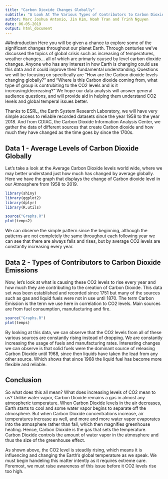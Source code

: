 ```yaml
---
title: "Carbon Dioxide Changes Globally"
subtitle: "A Look At The Various Types of Contributors to Carbon Dioxide"
author: Marc Joshua Antonio, Jin Kim, Noah Tran and Trinh Nguyen
date: 06-05-2019
output: html_document
---
```


##Indroduction
Here you will be given a chance to explore some of the significant changes throughout our planet Earth. Through centuries we've discussed the topics of global crisis such as increasing of temperatures, weather changes... all of which are primarly caused by level carbon dioxide changes. 
Anyone who has any interest in how Earth is changing could use this data and it could improve their fundamental understanding. 
Questions we will be focusing on specifically are “How are the Carbon dioxide levels changing globally?” and “Where is this Carbon dioxide coming from, what type of group is contrubiting to the CO2 levels and is it increasing/decreasing?” We hope our data analysis will answer general audience questions, and will provide aid in helping them understand CO2 levels and global temperal issues better. 

Thanks to ESRL, the Earth System Research Laboratory, we will have very simple access to reliable recorded datasets since the year 1958 to the year 2018. And from CDIAC, the Carbon Dioxide Information Analysis Center, we gather the data of different sources that create Carbon dioxide and how much they have changed as the time goes by since the 1700s.


## Data 1 - Average Levels of Carbon Dioxide Globally

Let’s take a look at the Average Carbon Dioxide levels world wide, where we may better understand just how much has changed by average globally. Here we have the graph that displays the change of Carbon dioxide level in our Atmosphere from 1958 to 2019.


```r
library(shiny)
library(ggplot2)
library(dplyr)
library(R.utils)
```

```r
source("Graphs.R")
plot(temps2)
```

We can observe the simple pattern since the beginning, although the patterns are not completely the same throughout each following year we can see that there are always falls and rises, but by average CO2 levels are constantly increasing every year.


## Data 2 - Types of Contributors to Carbon Dioxide Emissions 

Now, let’s look at what is causing these CO2 levels to rise every year and how much they are contributing to the creation of Carbon Dioxide. This data set was been established and recorded since 1751 but many of the sources such as gas and liquid fuels were not in use until 1870. The term Carbon Emission is the term we use here in correlation to CO2 levels. Main sources are from fuel consumption, manufacturing and fire.

```r
source("Graphs.R")
plot(temps)
```

By looking at this data, we can observe that the CO2 levels from all of these various sources are constantly rising instead of dropping. We are constantly increasing the usage of fuels and manufacturing rates. Interesting changes we can observe is that solid fuels were the dominant source of releasing Carbon Dioxide until 1968, since then liquids have taken the lead from any other source. Which shows that since 1968 the liquid fuel has become more flexible and reliable.


## Conclusion

So what does this all mean? What does increasing levels of CO2 mean to us?
Unlike water vapor, Carbon Dioxide remains a gas in almost any atmospheric temperature. When Carbon Dioxide levels in the air decreases, Earth starts to cool and some water vapor begins to separate off the atmosphere. But when Carbon Dioxide concentrations increase, air temperatures increase as well, and more and more water vapor evaporates into the atmosphere rather than fall, which then magnifies greenhouse heating.
Hence, Carbon Dioxide is the gas that sets the temperature. Carbon Dioxide controls the amount of water vapor in the atmosphere and thus the size of the greenhouse effect.

As shown above, the CO2 level is steadily rising, which means it is influencing and changing the Earth's global temperature as we speak. We must begin handeling this matter intently as it requires extreme care. Foremost, we must raise awareness of this issue before it CO2 levels rise too high.